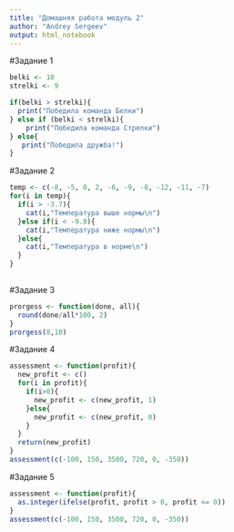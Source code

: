 ```yaml
---
title: "Домашняя работа модуль 2"
author: "Andrey Sergeev"
output: html_notebook
---
```



#Задание 1

```r
belki <- 10
strelki <- 9

if(belki > strelki){
  print("Победила команда Белки")
} else if (belki < strelki){
    print("Победила команда Стрелки")
} else{
   print("Победила дружба!")
}
```

#Задание 2
```r
temp <- c(-8, -5, 0, 2, -6, -9, -8, -12, -11, -7)
for(i in temp){
  if(i > -3.7){
    cat(i,"Температура выше нормы\n")
  }else if(i < -9.8){
    cat(i,"Температура ниже нормы\n")
  }else{
    cat(i,"Температура в норме\n")
  }
}
  
```
#Задание 3
```r
prorgess <- function(done, all){
  round(done/all*100, 2)
}
prorgess(8,10)
```
#Задание 4
```r
assessment <- function(profit){
  new_profit <- c()
  for(i in profit){
    if(i>0){
      new_profit <- c(new_profit, 1)
    }else{
      new_profit <- c(new_profit, 0)
    }
  }
  return(new_profit)
}
assessment(c(-100, 150, 3500, 720, 0, -350))
```
#Задание 5
```r
assessment <- function(profit){
  as.integer(ifelse(profit, profit > 0, profit <= 0))
}
assessment(c(-100, 150, 3500, 720, 0, -350))
```